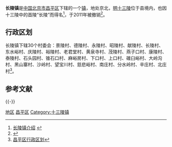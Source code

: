 {{中国乡级行政区
| 行政区全称 = 长陵镇
| 景观照片文件名 =File:Jingling After Snow.jpg
| 景观照片描述 = 曾属于长陵镇的景陵村，长陵镇撤销后并入延寿镇，现在延寿镇政府紧挨此图右下方区域
| 汉语拼音 =
| 通用拼音 =
| 注音符號 =
| 其它标音类型1 =
| 其它标音1 =
| 其它标音类型2 =
| 其它标音2 =
| 其它语言类型1 =
| 其它语言地名1 =
| 其它语言类型2 =
| 其它语言地名2 =
| 上级行政区 = [[北京市|北京市]][[昌平区|昌平区]]
| 行政区类别 = [[镇|镇]]
| LowerDivisions = 30个村委会
| 行政区划代码 = 110114117
| 地理坐标 =
| 总面积 = 150平方公里
| 户籍人口 = 
| 户籍人口年份 =
| 常住人口 = 1.5万
| 常住人口年份 =
| 人口密度 =
| 行政区划 = 
| 官方网站 =
| 政府驻地 = 
| 邮政编码 =102200
| 毗邻行政区 =
| 位置图文件名 =
| 位置图描述 =
}}
'''长陵镇'''是[[中华人民共和国|中国]][[北京市|北京市]][[昌平区|昌平区]]下辖的一个[[镇|镇]]，地处京北，[[明十三陵|明十三陵]]位于县境内，也因十三陵中的首陵“长陵”而得名<ref>[http://www.chinaquhua.cn/beijing/changping_changlingzhen.html 长陵镇介绍] {{webarchive|url=https://web.archive.org/web/20111128122824/http://www.chinaquhua.cn/beijing/changping_changlingzhen.html |date=2011-11-28 }}</ref>，于2011年被撤销<ref>{{Cite web |url=http://beijing.qianlong.com/3825/2011/10/04/4984@7396495.htm |title=昌平唯一山区镇 延寿镇挂牌成立 |access-date=2012-04-23 |archive-url=https://web.archive.org/web/20111005230109/http://beijing.qianlong.com/3825/2011/10/04/4984@7396495.htm |archive-date=2011-10-05 |dead-url=yes }}</ref>。

==行政区划==
长陵镇下辖30个村委会：景陵村、德陵村、永陵村、昭陵村、献陵村、长陵村、东水峪村、庆陵村、裕陵村、老君堂村、黄泉寺村、茂陵村、燕子口村、康陵村、泰陵村、石头园村、锥石口村、麻峪房村、下口村、上口村、碓臼峪村、大岭沟村、黑山寨村、沙岭村、望宝川村、慈悲峪村、南庄村、分水岭村、辛庄村、北庄村<ref>[http://www.xzqh.org/html/2008/0617/325.html 昌平区行政区划]{{dead link|date=2018年5月 |bot=InternetArchiveBot |fix-attempted=yes }}</ref>。

== 参考文献 ==
{{Reflist|30em}}

{{-}}
{{昌平区行政区划}}

[[Category:昌平区行政区划|地区]]
[[Category:北京市乡镇|昌平区]]
[[Category:十三陵镇|Category:十三陵镇]]

{{北京行政区划小作品}}